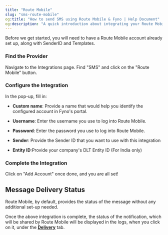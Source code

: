```yaml
---
title: "Route Mobile"
slug: "sms-route-mobile"
og:title: "How to send SMS using Route Mobile & Fyno | Help Document"
og:description: "A quick introduction about integrating your Route Mobile SMS account into Fyno."
---
```


Before we get started, you will need to have a Route Mobile account already set up, along with SenderID and Templates.

<Steps>

### Find the Provider

Navigate to the Integrations page. Find "SMS" and click on the "Route Mobile" button.

### Configure the Integration

In the pop-up, fill in:

-   **Custom name**: Provide a name that would help you identify the configured account in Fyno's portal.

-   **Username**: Enter the username you use to log into Route Mobile.

-   **Password**: Enter the password you use to log into Route Mobile.

-   **Sender**: Provide the Sender ID that you want to use with this integration

-   **Entity ID**:Provide your company's DLT Entity ID (For India only)

### Complete the Integration

Click on "Add Account" once done, and you are all set!

</Steps>

## Message Delivery Status

Route Mobile, by default, provides the status of the message without any additional set-up needed.

Once the above integration is complete, the status of the notification, which will be shared by Route Mobile will be displayed in the logs, when you click on it, under the **[Delivery](./log-details-delivery)** tab.

